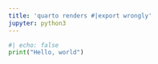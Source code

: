 ```yaml
---
title: 'quarto renders #|export wrongly'
jupyter: python3
---
```


```python
#| echo: false
print("Hello, world")
```

